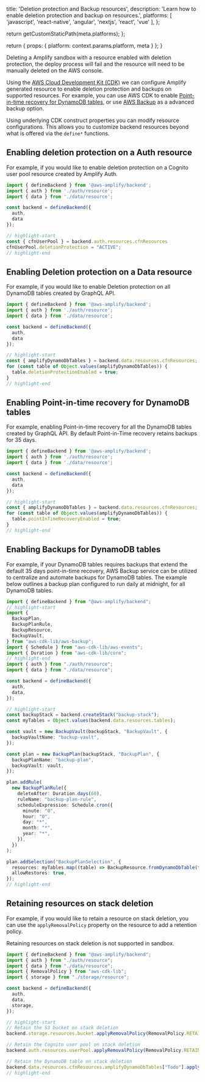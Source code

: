 
  title: 'Deletion protection and Backup resources',
  description: 'Learn how to enable deletion protection and backup on resources.',
  platforms: [
    'javascript',
    'react-native',
    'angular',
    'nextjs',
    'react',
    'vue'
  ],
};

  return getCustomStaticPath(meta.platforms);
};

  return {
    props: {
      platform: context.params.platform,
      meta
    }
  };
}


<Callout warning>

Deleting a Amplify sandbox with a resource enabled with deletion protection, the deploy process will fail and the resource will need to be manually deleted on the AWS console. 

</Callout>

Using the [AWS Cloud Development Kit (CDK)](https://docs.aws.amazon.com/cdk/latest/guide/home.html) we can configure Amplify generated resource to enable deletion protection and backups on supported resources. For example, you can use AWS CDK to enable [Point-in-time recovery for DynamoDB tables](https://docs.aws.amazon.com/amazondynamodb/latest/developerguide/PointInTimeRecovery.html), or use [AWS Backup](https://aws.amazon.com/backup/) as a advanced backup option.

Using underlying CDK construct properties you can modify resource configurations. This allows you to customize backend resources beyond what is offered via the `define*` functions.

## Enabling deletion protection on a Auth resource

For example, if you would like to enable deletion protection on a Cognito user pool resource created by Amplify Auth.

```ts title="amplify/backend.ts"
import { defineBackend } from '@aws-amplify/backend';
import { auth } from './auth/resource';
import { data } from './data/resource';

const backend = defineBackend({
  auth,
  data
});

// highlight-start
const { cfnUserPool } = backend.auth.resources.cfnResources
cfnUserPool.deletionProtection = "ACTIVE";
// highlight-end
```

## Enabling Deletion protection on a Data resource

For example, if you would like to enable Deletion protection on all DynamoDB tables created by GraphQL API.

```ts title="amplify/backend.ts"
import { defineBackend } from '@aws-amplify/backend';
import { auth } from './auth/resource';
import { data } from './data/resource';

const backend = defineBackend({
  auth,
  data
});

// highlight-start
const { amplifyDynamoDbTables } = backend.data.resources.cfnResources;
for (const table of Object.values(amplifyDynamoDbTables)) {
  table.deletionProtectionEnabled = true;
}
// highlight-end
```

## Enabling Point-in-time recovery for DynamoDB tables

For example, enabling Point-in-time recovery for all the DynamoDB tables created by GraphQL API. By default Point-in-Time recovery retains backups for 35 days.

```ts title="amplify/backend.ts"
import { defineBackend } from '@aws-amplify/backend';
import { auth } from './auth/resource';
import { data } from './data/resource';

const backend = defineBackend({
  auth,
  data
});

// highlight-start
const { amplifyDynamoDbTables } = backend.data.resources.cfnResources;
for (const table of Object.values(amplifyDynamoDbTables)) {
  table.pointInTimeRecoveryEnabled = true;
}
// highlight-end
```

## Enabling Backups for DynamoDB tables

For example, if your DynamoDB tables requires backups that extend the default 35 days point-in-time recovery, AWS Backup service can be utilized to centralize and automate backups for DynamoDB tables. 
The example below outlines a backup plan configured to run daily at midnight, for all DynamoDB tables. 

```ts title="amplify/backend.ts"
import { defineBackend } from "@aws-amplify/backend";
// highlight-start
import {
  BackupPlan,
  BackupPlanRule,
  BackupResource,
  BackupVault,
} from "aws-cdk-lib/aws-backup";
import { Schedule } from "aws-cdk-lib/aws-events";
import { Duration } from "aws-cdk-lib/core";
// highlight-end
import { auth } from "./auth/resource";
import { data } from "./data/resource";

const backend = defineBackend({
  auth,
  data,
});

// highlight-start
const backupStack = backend.createStack("backup-stack");
const myTables = Object.values(backend.data.resources.tables);

const vault = new BackupVault(backupStack, "BackupVault", {
  backupVaultName: "backup-vault",
});

const plan = new BackupPlan(backupStack, "BackupPlan", {
  backupPlanName: "backup-plan",
  backupVault: vault,
});

plan.addRule(
  new BackupPlanRule({
    deleteAfter: Duration.days(60),
    ruleName: "backup-plan-rule",
    scheduleExpression: Schedule.cron({
      minute: "0",
      hour: "0",
      day: "*",
      month: "*",
      year: "*",
    }),
  })
);

plan.addSelection("BackupPlanSelection", {
  resources: myTables.map((table) => BackupResource.fromDynamoDbTable(table)),
  allowRestores: true,
});
// highlight-end
```

## Retaining resources on stack deletion

For example, if you would like to retain a resource on stack deletion, you can use the `applyRemovalPolicy` property on the resource to add a retention policy.

<Callout>

Retaining resources on stack deletion is not supported in sandbox.

</Callout>

```ts title="amplify/backend.ts"
import { defineBackend } from "@aws-amplify/backend";
import { auth } from "./auth/resource";
import { data } from "./data/resource";
import { RemovalPolicy } from "aws-cdk-lib";
import { storage } from "./storage/resource";

const backend = defineBackend({
  auth,
  data,
  storage,
});

// highlight-start
// Retain the S3 bucket on stack deletion
backend.storage.resources.bucket.applyRemovalPolicy(RemovalPolicy.RETAIN);

// Retain the Cognito user pool on stack deletion
backend.auth.resources.userPool.applyRemovalPolicy(RemovalPolicy.RETAIN);

// Retain the DynamoDB table on stack deletion
backend.data.resources.cfnResources.amplifyDynamoDbTables["Todo"].applyRemovalPolicy(RemovalPolicy.RETAIN);
// highlight-end
```
